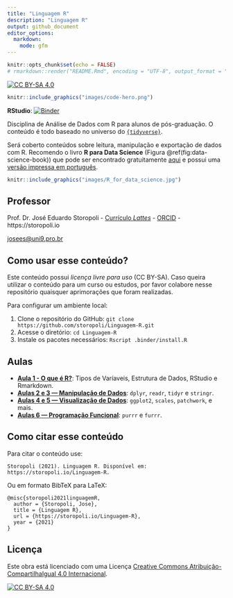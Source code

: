 ```yaml
---
title: "Linguagem R"
description: "Linguagem R"
output: github_document
editor_options:
  markdown:
    mode: gfm
---
```


```r
knitr::opts_chunk$set(echo = FALSE)
# rmarkdown::render("README.Rmd", encoding = "UTF-8", output_format = "github_document")
```

[![CC BY-SA 4.0][cc-by-sa-shield]][cc-by-sa]

```r
knitr::include_graphics("images/code-hero.png")
```

**RStudio**: [![Binder](https://mybinder.org/badge_logo.svg)](https://mybinder.org/v2/gh/storopoli/Estatistica-Bayesiana/master?urlpath=rstudio)

Disciplina de Análise de Dados com R para alunos de pós-graduação. O conteúdo é todo baseado no universo do [`{tidyverse}`](https://www.tidyverse.org).

Será coberto conteúdos sobre leitura, manipulação e exportação de dados com R. Recomendo o livro **R para Data Science** (Figura \@ref(fig:data-science-book)) que pode ser encontrado gratuitamente [aqui](https://r4ds.had.co.nz) e possui uma [versão impressa em português](https://www.amazon.com.br/Para-Data-Science-Hadley-Wickham/dp/8550803243).


```r
knitr::include_graphics("images/R_for_data_science.jpg")
```

## Professor

Prof. Dr. José Eduardo Storopoli - [Currículo *Lattes*](http://lattes.cnpq.br/2281909649311607) - [ORCID](https://orcid.org/0000-0002-0559-5176) - https://storopoli.io

[josees@uni9.pro.br](mailto:josees@uni9.pro.br)

## Como usar esse conteúdo?

Este conteúdo possui *licença livre para uso* (CC BY-SA). Caso queira utilizar o conteúdo para um curso ou estudos, por favor colabore nesse repositório quaisquer aprimorações que foram realizadas.

Para configurar um ambiente local:

1. Clone o repositório do GitHub: `git clone https://github.com/storopoli/Linguagem-R.git`
2. Acesse o diretório: `cd Linguagem-R`
3. Instale os pacotes necessários: `Rscript .binder/install.R`

## Aulas

* [**Aula 1 - O que é R?**](https://storopoli.io/Linguagem-R/1-O_que_e_R.html): Tipos de Varíaveis, Estrutura de Dados, RStudio e Rmarkdown.
* [**Aulas 2 e 3 — Manipulação de Dados**](https://storopoli.io/Linguagem-R/2-Manipulacao_Dados.html): `dplyr`, `readr`, `tidyr` e `stringr`.
* [**Aulas 4 e 5 — Visualização de Dados**](https://storopoli.io/Linguagem-R/3-Visualizacao_Dados.html): `ggplot2`, `scales`, `patchwork`, e mais.
* [**Aulas 6 —  Programação Funcional**](https://storopoli.io/Linguagem-R/4-Programacao_Funcional.html): `purrr` e `furrr`.


## Como citar esse conteúdo

Para citar o conteúdo use:

```
Storopoli (2021). Linguagem R. Disponível em: https://storopoli.io/Linguagem-R.
```

Ou em formato BibTeX para LaTeX:

```
@misc{storopoli2021linguagemR,
  author = {Storopoli, Jose},
  title = {Linguagem R},
  url = {https://storopoli.io/Linguagem-R},
  year = {2021}
}
```

## Licença

Este obra está licenciado com uma Licença
[Creative Commons Atribuição-CompartilhaIgual 4.0 Internacional][cc-by-sa].

[![CC BY-SA 4.0][cc-by-sa-image]][cc-by-sa]

[cc-by-sa]: http://creativecommons.org/licenses/by-sa/4.0/
[cc-by-sa-image]: https://licensebuttons.net/l/by-sa/4.0/88x31.png
[cc-by-sa-shield]: https://img.shields.io/badge/License-CC%20BY--SA%204.0-lightgrey.svg
